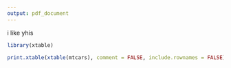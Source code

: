 ```yaml
---
output: pdf_document
---
```


  i like yhis

```r
library(xtable)

print.xtable(xtable(mtcars), comment = FALSE, include.rownames = FALSE)
```
